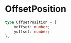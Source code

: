 # OffsetPosition

```typescript
type OffsetPosition = {
    xoffset: number;
    yoffset: number;
};
```
